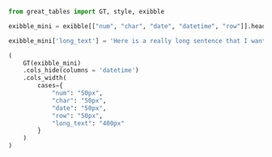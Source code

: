 ```python
from great_tables import GT, style, exibble

exibble_mini = exibble[["num", "char", "date", "datetime", "row"]].head(5)

exibble_mini['long_text'] = 'Here is a really long sentence that I want to ensure is being handled appropriately by the cols_width argument, but I cannot get it to work unfortunately. I appreciate you taking the time to read this issue.'

(
    GT(exibble_mini)
    .cols_hide(columns = 'datetime')
    .cols_width(
        cases={
            "num": "50px",
            "char": "50px",
            "date": "50px",
            "row": "50px",
            "long_text": "400px"
        }
    )
)
```
